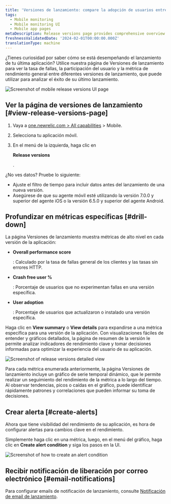 ```yaml
---
title: 'Versiones de lanzamiento: compare la adopción de usuarios entre versiones'
tags:
  - Mobile monitoring
  - Mobile monitoring UI
  - Mobile app pages
metaDescription: Release versions page provides comprehensive overview of their mobile application's performance across different versions.
freshnessValidatedDate: '2024-02-01T00:00:00.000Z'
translationType: machine
---
```





¿Tienes curiosidad por saber cómo se está desempeñando el lanzamiento de tu última aplicación? Utilice nuestra página de Versiones de lanzamiento para ver la tasa de fallas, la participación del usuario y la métrica de rendimiento general entre diferentes versiones de lanzamiento, que puede utilizar para analizar el éxito de su último lanzamiento.

<img
  title="Mobile release versions page"
  alt="Screenshot of mobile release versions UI page"
  src={mobileReleaseVersions}
/>

## Ver la página de versiones de lanzamiento [#view-release-versions-page]

1. Vaya a [one.newrelic.com > All capabilities](https://one.newrelic.com/all-capabilities) > Mobile.

2. Selecciona tu aplicación móvil.

3. En el menú de la izquierda, haga clic en

   <DNT>**Release versions**</DNT>

   .

<Callout variant="tip">
  ¿No ves datos? Pruebe lo siguiente:

  * Ajuste el filtro de tiempo para incluir datos antes del lanzamiento de una nueva versión.
  * Asegúrese de que su agente móvil esté utilizando la versión 7.0.0 y superior del agente iOS o la versión 6.5.0 y superior del agente Android.
</Callout>

## Profundizar en métricas específicas [#drill-down]

La página Versiones de lanzamiento muestra métricas de alto nivel en cada versión de la aplicación:

* <DNT>**Overall performance score**</DNT>

  : Calculado por la tasa de fallas general de los clientes y las tasas sin errores HTTP.

* <DNT>**Crash free user %**</DNT>

  : Porcentaje de usuarios que no experimentan fallas en una versión específica.

* <DNT>**User adoption**</DNT>

  : Porcentaje de usuarios que actualizaron o instalado una versión específica.

Haga clic en <DNT>**View summary**</DNT> o <DNT>**View details**</DNT> para expandirse a una métrica específica para una versión de la aplicación. Con visualizaciones fáciles de entender y gráficos detallados, la página de resumen de la versión le permite analizar indicadores de rendimiento clave y tomar decisiones informadas para optimizar la experiencia del usuario de su aplicación.

<img
  title="Details of release versions"
  alt="Screenshot of release versions detailed view"
  src={mobileReleaseVersionsDetails}
/>

Para cada métrica enumerada anteriormente, la página Versiones de lanzamiento incluye un gráfico de serie temporal dinámico, que le permite realizar un seguimiento del rendimiento de la métrica a lo largo del tiempo. Al observar tendencias, picos o caídas en el gráfico, puede identificar rápidamente patrones y correlaciones que pueden informar su toma de decisiones.

## Crear alerta [#create-alerts]

Ahora que tiene visibilidad del rendimiento de su aplicación, es hora de configurar alertas para cambios clave en el rendimiento.

Simplemente haga clic en una métrica, luego, en el menú del gráfico, haga clic en <DNT>**Create alert condition**</DNT> y siga los pasos en la UI.

<img
  title="Create an alert condition"
  alt="Screenshot of how to create an alert condition"
  src={mobileCreateAlertCondition}
/>

## Recibir notificación de liberación por correo electrónico [#email-notifications]

Para configurar emails de notificación de lanzamiento, consulte [Notificación de email de lanzamiento](/docs/mobile-monitoring/mobile-monitoring-ui/mobile-app-pages/mobile-monitoring-email-notifications/#version-trends).